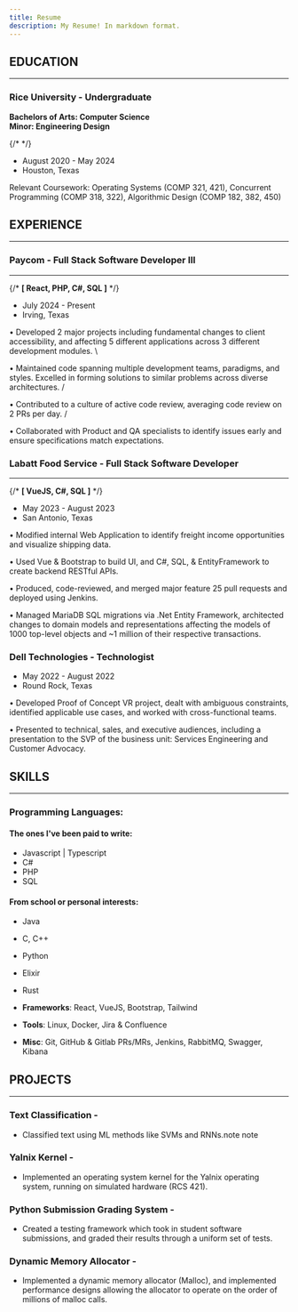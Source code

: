 ```yaml
---
title: Resume
description: My Resume! In markdown format.
---
```


## EDUCATION

---


### Rice University - Undergraduate

**Bachelors of Arts: Computer Science** \
**Minor: Engineering Design**

{/* <!-- ![Rice Logo](../../../assets/github.svg) --> */}

- August 2020 - May 2024
- Houston, Texas

Relevant Coursework: Operating Systems (COMP 321, 421), Concurrent Programming (COMP 318, 322),
Algorithmic Design (COMP 182, 382, 450)

## EXPERIENCE

---

### Paycom - Full Stack Software Developer III

---

{/* **[ React, PHP, C#, SQL ]** */}
<div>
<Badge size="large" text="React" variant="note" /> <Badge
  size="large"
  text="PHP"
  variant="tip"
/> <Badge size="large" text="C#" variant="success" /> <Badge
  size="large"
  text="SQL"
  variant="note"
/>
</div>

- July 2024 - Present
- Irving, Texas

• Developed 2 major projects including fundamental changes to client accessibility, and affecting 5 different applications
across 3 different development modules. \

• Maintained code spanning multiple development teams, paradigms, and styles. Excelled in forming solutions to similar
problems across diverse architectures. /

• Contributed to a culture of active code review, averaging code review on 2 PRs per day. /

• Collaborated with Product and QA specialists to identify issues early and ensure specifications match expectations.

### Labatt Food Service - Full Stack Software Developer

---

{/* **[ VueJS, C#, SQL ]** */}
<div>
<Badge size="large" text="VueJS" variant="success" /> <Badge
  size="large"
  text="C#"
  variant="success"
/> <Badge size="large" text="SQL" variant="note" />
</div>

- May 2023 - August 2023
- San Antonio, Texas

• Modified internal Web Application to identify freight income opportunities and visualize shipping data.

• Used Vue & Bootstrap to build UI, and C#, SQL, & EntityFramework to create backend RESTful APIs.

• Produced, code-reviewed, and merged major feature 25 pull requests and deployed using Jenkins.

• Managed MariaDB SQL migrations via .Net Entity Framework, architected changes to domain models and
representations affecting the models of 1000 top-level objects and ~1 million of their respective transactions.

### Dell Technologies - Technologist


- May 2022 - August 2022
- Round Rock, Texas

• Developed Proof of Concept VR project, dealt with ambiguous constraints, identified applicable use cases, and worked
with cross-functional teams.

• Presented to technical, sales, and executive audiences, including a presentation to the SVP of the business unit:
Services Engineering and Customer Advocacy.

## SKILLS

---

### Programming Languages:

#### The ones I've been paid to write:

- Javascript | Typescript
- C#
- PHP
- SQL

#### From school or personal interests:

- Java
- C, C++
- Python
- Elixir
- Rust

- **Frameworks**: React, VueJS, Bootstrap, Tailwind
- **Tools**: Linux, Docker, Jira & Confluence
- **Misc**: Git, GitHub & Gitlab PRs/MRs, Jenkins, RabbitMQ, Swagger, Kibana

## PROJECTS

---

### Text Classification - <Badge size='large' text="Python" variant="caution" /> <Badge size='large' text="Numpy" variant="caution" /> <Badge size='large' text="TensorFlow" variant="caution" />

- Classified text using ML methods like SVMs and RNNs.note
  note

### Yalnix Kernel - <Badge size='large' text="C" variant="success" />

- Implemented an operating system kernel for the Yalnix operating system, running on simulated hardware (RCS 421).

### Python Submission Grading System - <Badge size='large' text="Java" variant="danger" /> <Badge size='large' text="Python" variant="caution" />

- Created a testing framework which took in student software submissions, and graded their results through a uniform set
  of tests.

### Dynamic Memory Allocator - <Badge size='large' text="C" variant="success" />

- Implemented a dynamic memory allocator (Malloc), and implemented performance designs allowing the allocator to
  operate on the order of millions of malloc calls.
